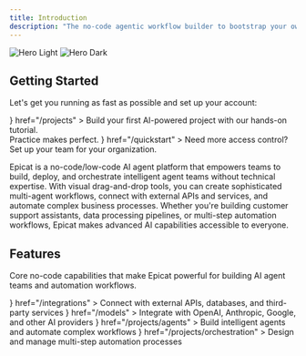 ```yaml
---
title: Introduction
description: "The no-code agentic workflow builder to bootstrap your own AI teams"
---
```


<img
  className="block dark:hidden"
  src="/images/hero-light.png"
  alt="Hero Light"
/>
<img
  className="hidden dark:block"
  src="/images/hero-dark.png"
  alt="Hero Dark"
/>

## Getting Started

Let's get you running as fast as possible and set up your account:

<CardGroup cols={2}>
  <Card
    title="Create First Project"
    icon={<svg xmlns="http://www.w3.org/2000/svg" width="1.2em" height="1.2em" viewBox="0 0 24 24"><path fill="currentColor" d="m10 19l-2.5-5.5L2 11l5.5-2.5L10 3l2.5 5.5L18 11l-5.5 2.5L10 19Zm8 2l-1.25-2.75L14 17l2.75-1.25L18 13l1.25 2.75L22 17l-2.75 1.25L18 21Z"/></svg>}
    href="/projects"
  >
    Build your first AI-powered project with our hands-on tutorial. <br/>Practice makes perfect.
  </Card>
  <Card
    title="Setup Your Team"
    icon={<svg xmlns="http://www.w3.org/2000/svg" width="1.2em" height="1.2em" viewBox="0 0 16 16"><path fill="currentColor" d="M8 2.002a1.998 1.998 0 1 0 0 3.996a1.998 1.998 0 0 0 0-3.996M12.5 3a1.5 1.5 0 1 0 0 3a1.5 1.5 0 0 0 0-3m-9 0a1.5 1.5 0 1 0 0 3a1.5 1.5 0 0 0 0-3M5 7.993A1 1 0 0 1 6 7h4a1 1 0 0 1 1 1v3a3 3 0 0 1-.146.927A3.001 3.001 0 0 1 5 11zM4 8c0-.365.097-.706.268-1H2a1 1 0 0 0-1 1v2.5a2.5 2.5 0 0 0 3.436 2.319A4 4 0 0 1 4 10.999zm8 0v3c0 .655-.157 1.273-.436 1.819A2.5 2.5 0 0 0 15 10.5V8a1 1 0 0 0-1-1h-2.268c.17.294.268.635.268 1"/></svg>}
    href="/quickstart"
  >
    Need more access control? Set up your team for your organization.
  </Card>
  
</CardGroup>

Epicat is a no-code/low-code AI agent platform that empowers teams to build, deploy, and orchestrate intelligent agent teams without technical expertise. With visual drag-and-drop tools, you can create sophisticated multi-agent workflows, connect with external APIs and services, and automate complex business processes. Whether you're building customer support assistants, data processing pipelines, or multi-step automation workflows, Epicat makes advanced AI capabilities accessible to everyone.

## Features

Core no-code capabilities that make Epicat powerful for building AI agent teams and automation workflows.

<CardGroup cols={2}>
  <Card
    title="Integrations"
    icon={<svg xmlns="http://www.w3.org/2000/svg" width="1.2em" height="1.2em" viewBox="0 0 20 20"><path fill="currentColor" d="M17.78 2.22a.75.75 0 0 1 0 1.06l-1.445 1.446a4.04 4.04 0 0 1-.481 5.127l-.3.3l-.003.003l-.309.309a1.05 1.05 0 0 1-1.484 0L9.535 6.242a1.05 1.05 0 0 1 0-1.485l.611-.61q.263-.262.557-.466a4.04 4.04 0 0 1 4.571-.016L16.72 2.22a.75.75 0 0 1 1.06 0m-9 6.25a.75.75 0 0 1 0 1.06l-1.27 1.272l1.69 1.69l1.27-1.272a.75.75 0 1 1 1.061 1.06l-1.276 1.277a1.49 1.49 0 0 1-.1 1.997l-.3.3a4.04 4.04 0 0 1-5.128.48L3.28 17.78a.75.75 0 0 1-1.06-1.06l1.445-1.446a4.04 4.04 0 0 1 .481-5.127l.3-.3a1.49 1.49 0 0 1 1.997-.1L7.72 8.47a.75.75 0 0 1 1.06 0"/></svg>}
    href="/integrations"
  >
    Connect with external APIs, databases, and third-party services
  </Card>
  <Card
    title="AI Models"
    icon={<svg xmlns="http://www.w3.org/2000/svg" width="1.2em" height="1.2em" viewBox="0 0 24 24"><path fill="currentColor" d="M22.282 9.821a6 6 0 0 0-.516-4.91a6.05 6.05 0 0 0-6.51-2.9A6.065 6.065 0 0 0 4.981 4.18a6 6 0 0 0-3.998 2.9a6.05 6.05 0 0 0 .743 7.097a5.98 5.98 0 0 0 .51 4.911a6.05 6.05 0 0 0 6.515 2.9A6 6 0 0 0 13.26 24a6.06 6.06 0 0 0 5.772-4.206a6 6 0 0 0 3.997-2.9a6.06 6.06 0 0 0-.747-7.073M13.26 22.43a4.48 4.48 0 0 1-2.876-1.04l.141-.081l4.779-2.758a.8.8 0 0 0 .392-.681v-6.737l2.02 1.168a.07.07 0 0 1 .038.052v5.583a4.504 4.504 0 0 1-4.494 4.494M3.6 18.304a4.47 4.47 0 0 1-.535-3.014l.142.085l4.783 2.759a.77.77 0 0 0 .78 0l5.843-3.369v2.332a.08.08 0 0 1-.033.062L9.74 19.95a4.5 4.5 0 0 1-6.14-1.646M2.34 7.896a4.5 4.5 0 0 1 2.366-1.973V11.6a.77.77 0 0 0 .388.677l5.815 3.354l-2.02 1.168a.08.08 0 0 1-.071 0l-4.83-2.786A4.504 4.504 0 0 1 2.34 7.872zm16.597 3.855l-5.833-3.387L15.119 7.2a.08.08 0 0 1 .071 0l4.83 2.791a4.494 4.494 0 0 1-.676 8.105v-5.678a.79.79 0 0 0-.407-.667m2.01-3.023l-.141-.085l-4.774-2.782a.78.78 0 0 0-.785 0L9.409 9.23V6.897a.07.07 0 0 1 .028-.061l4.83-2.787a4.5 4.5 0 0 1 6.68 4.66zm-12.64 4.135l-2.02-1.164a.08.08 0 0 1-.038-.057V6.075a4.5 4.5 0 0 1 7.375-3.453l-.142.08L8.704 5.46a.8.8 0 0 0-.393.681zm1.097-2.365l2.602-1.5l2.607 1.5v2.999l-2.597 1.5l-2.607-1.5Z"></path></svg>}
    href="/models"
  >
    Integrate with OpenAI, Anthropic, Google, and other AI providers
  </Card>
  <Card
    title="Automation Tools"
    icon={<svg xmlns="http://www.w3.org/2000/svg" width="1.2em" height="1.2em" viewBox="0 0 32 32"><path fill="currentColor" d="M21.072 3.629A1 1 0 0 1 22 3h3a1 1 0 0 1 .928.629l1 2.5a1 1 0 0 1 0 .742L26 9.193V16h2a1 1 0 0 1 1 1v3H18v-3a1 1 0 0 1 1-1h2V9.193l-.928-2.322a1 1 0 0 1 0-.742zM8.577 3.525A1 1 0 0 1 9 4.341V9a1 1 0 0 0 2 0V4.341a1 1 0 0 1 1.333-.942A7.002 7.002 0 0 1 13 16.326V26a3 3 0 1 1-6 0v-9.674a7.002 7.002 0 0 1 .667-12.928a1 1 0 0 1 .91.127M18 22v1.5a5.5 5.5 0 1 0 11 0V22z"/></svg>}
    href="/projects/agents"
  >
    Build intelligent agents and automate complex workflows
  </Card>
  <Card
    title="Orchestration Flows"
    icon={<svg xmlns="http://www.w3.org/2000/svg" width="1.2em" height="1.2em" viewBox="0 0 24 24"><path fill="none" stroke="currentColor" stroke-linecap="round" stroke-linejoin="round" stroke-width="1.5" d="M3 19c0 1.414 0 2.121.44 2.56C3.878 22 4.585 22 6 22s2.121 0 2.56-.44C9 21.122 9 20.415 9 19s0-2.121-.44-2.56C8.122 16 7.415 16 6 16s-2.121 0-2.56.44C3 16.878 3 17.585 3 19M3 5c0 1.414 0 2.121.44 2.56C3.878 8 4.585 8 6 8s2.121 0 2.56-.44C9 7.122 9 6.415 9 5s0-2.121-.44-2.56C8.122 2 7.415 2 6 2s-2.121 0-2.56.44C3 2.878 3 3.585 3 5m12 9c0 1.414 0 2.121.44 2.56c.439.44 1.146.44 2.56.44s2.121 0 2.56-.44c.44-.439.44-1.146.44-2.56s0-2.121-.44-2.56C20.122 11 19.415 11 18 11s-2.121 0-2.56.44C15 11.878 15 12.585 15 14M6 8v8m9-2h-3a6 6 0 0 1-6-6"/></svg>}
    href="/projects/orchestration"
  >
    Design and manage multi-step automation processes
  </Card>
</CardGroup>

